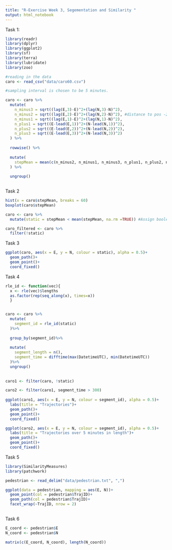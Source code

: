 ```yaml
---
title: "R-Exercise Week 3, Segementation and Similarity "
output: html_notebook
---
```


Task 1:

```r
library(readr)        
library(dplyr)        
library(ggplot2)      
library(sf)          
library(terra)        
library(lubridate)
library(zoo)

#reading in the data
caro <- read_csv("data/caro60.csv")

#sampling interval is chosen to be 5 minutes.

caro <- caro %>%
  mutate(
    n_minus3 = sqrt((lag(E,3)-E)^2+(lag(N,3)-N)^2),
    n_minus2 = sqrt((lag(E,2)-E)^2+(lag(N,2)-N)^2), #distance to pos -2 minutes
    n_minus1 = sqrt((lag(E,1)-E)^2+(lag(N,1)-N)^2),
    n_plus1 = sqrt((E-lead(E,1))^2+(N-lead(N,1))^2),
    n_plus2 = sqrt((E-lead(E,2))^2+(N-lead(N,2))^2),
    n_plus3 = sqrt((E-lead(E,3))^2+(N-lead(N,3))^2)
  ) %>%
  
  rowwise() %>%
  
  mutate(
    stepMean = mean(c(n_minus2, n_minus1, n_minus3, n_plus1, n_plus2, n_plus3))
  ) %>%
  
  ungroup()
  
```

Task 2

```r
  
hist(x = caro$stepMean, breaks = 60)
boxplot(caro$stepMean)

caro <- caro %>%
  mutate(static = stepMean < mean(stepMean, na.rm =TRUE)) #Assign boolean if the step-mean is below threshold (= mean of all stepmeans)

caro_filtered <- caro %>%
  filter(!static)
```

Task 3
```r
ggplot(caro, aes(x = E, y = N, colour = static), alpha = 0.5)+
  geom_path()+
  geom_point()+
  coord_fixed()

```

Task 4

```r

rle_id <- function(vec){
  x <- rle(vec)$lengths
  as.factor(rep(seq_along(x), times=x))
  }


caro <- caro %>%
  mutate(
    segment_id = rle_id(static)
  )%>%
  
  group_by(segment_id)%>%
  
  mutate(
    segment_length = n(),
    segment_time = difftime(max(DatetimeUTC), min(DatetimeUTC))
  )%>%
  ungroup()
  
  
caro1 <- filter(caro, !static)

caro2 <- filter(caro1, segment_time > 300)
  
ggplot(caro1, aes(x = E, y = N, colour = segment_id), alpha = 0.5)+
  labs(title = "Trajectories")+
  geom_path()+
  geom_point()+
  coord_fixed()

ggplot(caro2, aes(x = E, y = N, colour = segment_id), alpha = 0.5)+
  labs(title = "Trajectories over 5 minutes in length")+
  geom_path()+
  geom_point()+
  coord_fixed()
```
Task 5
```r

library(SimilarityMeasures)
library(patchwork)

pedestrian <- read_delim("data/pedestrian.txt", ",")

ggplot(data = pedestrian, mapping = aes(E, N))+
  geom_point(col = pedestrian$TrajID)+
  geom_path(col = pedestrian$TrajID)+
  facet_wrap(~TrajID, nrow = 2)
  

```
Task 6

```r
E_coord <- pedestrian$E
N_coord <- pedestrian$N

matrix(c(E_coord, N_coord), length(N_coord))




```
